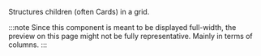 
Structures children (often Cards) in a grid.

:::note
Since this component is meant to be displayed full-width, the preview on this page might not be fully representative. Mainly in terms of columns.
:::

<DecorativeField structure="grid" />
